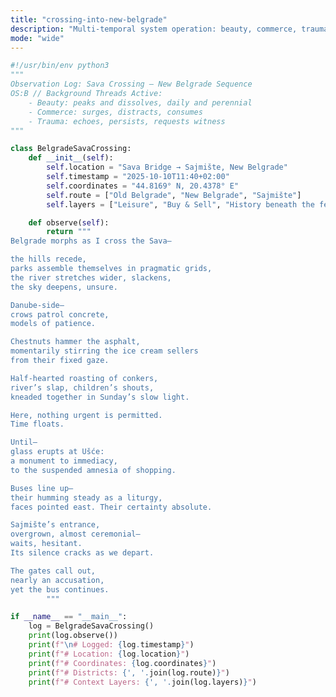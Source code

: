 ```yaml
---
title: "crossing-into-new-belgrade"
description: "Multi-temporal system operation: beauty, commerce, trauma running concurrently"
mode: "wide"
---
```


```python crossing-into-new-belgrade
#!/usr/bin/env python3
"""
Observation Log: Sava Crossing – New Belgrade Sequence
OS:B // Background Threads Active:
    - Beauty: peaks and dissolves, daily and perennial
    - Commerce: surges, distracts, consumes
    - Trauma: echoes, persists, requests witness
"""

class BelgradeSavaCrossing:
    def __init__(self):
        self.location = "Sava Bridge → Sajmište, New Belgrade"
        self.timestamp = "2025-10-10T11:40+02:00"
        self.coordinates = "44.8169° N, 20.4378° E"
        self.route = ["Old Belgrade", "New Belgrade", "Sajmište"]
        self.layers = ["Leisure", "Buy & Sell", "History beneath the feet"]

    def observe(self):
        return """
Belgrade morphs as I cross the Sava—

the hills recede,
parks assemble themselves in pragmatic grids,
the river stretches wider, slackens,
the sky deepens, unsure.

Danube-side—
crows patrol concrete,
models of patience.

Chestnuts hammer the asphalt,
momentarily stirring the ice cream sellers
from their fixed gaze.

Half-hearted roasting of conkers,
river’s slap, children’s shouts,
kneaded together in Sunday’s slow light.

Here, nothing urgent is permitted.
Time floats.

Until—
glass erupts at Ušće:
a monument to immediacy,
to the suspended amnesia of shopping.

Buses line up—
their humming steady as a liturgy,
faces pointed east. Their certainty absolute.

Sajmište’s entrance,
overgrown, almost ceremonial—
waits, hesitant.
Its silence cracks as we depart.

The gates call out,
nearly an accusation,
yet the bus continues.
        """

if __name__ == "__main__":
    log = BelgradeSavaCrossing()
    print(log.observe())
    print(f"\n# Logged: {log.timestamp}")
    print(f"# Location: {log.location}")
    print(f"# Coordinates: {log.coordinates}")
    print(f"# Districts: {', '.join(log.route)}")
    print(f"# Context Layers: {', '.join(log.layers)}")
```